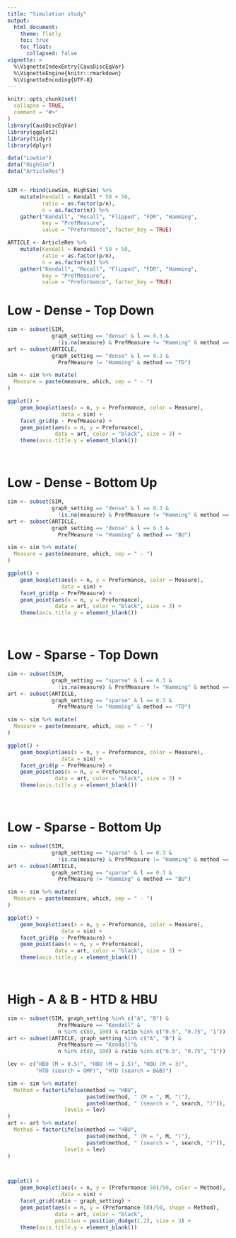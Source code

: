 ```yaml
---
title: "Simulation study"
output: 
  html_document:
    theme: flatly
    toc: true
    toc_float: 
      collapsed: false
vignette: >
  %\VignetteIndexEntry{CausDiscEqVar}
  %\VignetteEngine{knitr::rmarkdown}
  %\VignetteEncoding{UTF-8}
---
```


```r
knitr::opts_chunk$set(
  collapse = TRUE,
  comment = "#>"
)
library(CausDiscEqVar)
library(ggplot2)
library(tidyr)
library(dplyr)
```


```r
data("LowSim")
data("HighSim")
data("ArticleRes")


SIM <- rbind(LowSim, HighSim) %>%
    mutate(Kendall = Kendall * 50 + 50,
           ratio = as.factor(p/n),
           n = as.factor(n)) %>%
    gather("Kendall", "Recall", "Flipped", "FDR", "Hamming",
           key = "PrefMeasure",
           value = "Preformance", factor_key = TRUE)

ARTICLE <- ArticleRes %>%
    mutate(Kendall = Kendall * 50 + 50,
           ratio = as.factor(p/n),
           n = as.factor(n)) %>%
    gather("Kendall", "Recall", "Flipped", "FDR", "Hamming",
           key = "PrefMeasure",
           value = "Preformance", factor_key = TRUE)
```




# Low  -  Dense  -  Top Down
```r
sim <- subset(SIM, 
              graph_setting == "dense" & l == 0.3 & 
                !is.na(measure) & PrefMeasure != "Hamming" & method == "TD")
art <- subset(ARTICLE,
              graph_setting == "dense" & l == 0.3 &
                PrefMeasure != "Hamming" & method == "TD")

sim <- sim %>% mutate(
  Measure = paste(measure, which, sep = " - ")
)

ggplot() + 
    geom_boxplot(aes(x = n, y = Preformance, color = Measure),
                 data = sim) + 
    facet_grid(p ~ PrefMeasure) + 
    geom_point(aes(x = n, y = Preformance), 
               data = art, color = "black", size = 3) +
    theme(axis.title.y = element_blank())
```


&nbsp;

# Low  -  Dense  -  Bottom Up
```r
sim <- subset(SIM, 
              graph_setting == "dense" & l == 0.3 & 
                !is.na(measure) & PrefMeasure != "Hamming" & method == "BU")
art <- subset(ARTICLE,
              graph_setting == "dense" & l == 0.3 &
                PrefMeasure != "Hamming" & method == "BU")

sim <- sim %>% mutate(
  Measure = paste(measure, which, sep = " - ")
)

ggplot() + 
    geom_boxplot(aes(x = n, y = Preformance, color = Measure),
                 data = sim) + 
    facet_grid(p ~ PrefMeasure) + 
    geom_point(aes(x = n, y = Preformance), 
               data = art, color = "black", size = 3) +
    theme(axis.title.y = element_blank())
```



&nbsp;

# Low  -  Sparse  -  Top Down
```r
sim <- subset(SIM, 
              graph_setting == "sparse" & l == 0.3 & 
                !is.na(measure) & PrefMeasure != "Hamming" & method == "TD")
art <- subset(ARTICLE,
              graph_setting == "sparse" & l == 0.3 &
                PrefMeasure != "Hamming" & method == "TD")

sim <- sim %>% mutate(
  Measure = paste(measure, which, sep = " - ")
)

ggplot() + 
    geom_boxplot(aes(x = n, y = Preformance, color = Measure),
                 data = sim) + 
    facet_grid(p ~ PrefMeasure) + 
    geom_point(aes(x = n, y = Preformance), 
               data = art, color = "black", size = 3) +
    theme(axis.title.y = element_blank())
```



&nbsp;

# Low  -  Sparse  -  Bottom Up
```r
sim <- subset(SIM, 
              graph_setting == "sparse" & l == 0.3 & 
                !is.na(measure) & PrefMeasure != "Hamming" & method == "BU")
art <- subset(ARTICLE,
              graph_setting == "sparse" & l == 0.3 &
                PrefMeasure != "Hamming" & method == "BU")

sim <- sim %>% mutate(
  Measure = paste(measure, which, sep = " - ")
)

ggplot() + 
    geom_boxplot(aes(x = n, y = Preformance, color = Measure),
                 data = sim) + 
    facet_grid(p ~ PrefMeasure) + 
    geom_point(aes(x = n, y = Preformance), 
               data = art, color = "black", size = 3) +
    theme(axis.title.y = element_blank())
```



&nbsp;

# High  -  A & B  -  HTD & HBU
```r
sim <- subset(SIM, graph_setting %in% c("A", "B") & 
                PrefMeasure == "Kendall" & 
                n %in% c(80, 100) & ratio %in% c("0.5", "0.75", "1"))
art <- subset(ARTICLE, graph_setting %in% c("A", "B") & 
                PrefMeasure == "Kendall"& 
                n %in% c(80, 100) & ratio %in% c("0.5", "0.75", "1"))

lev <- c("HBU (M = 0.5)", "HBU (M = 1.5)", "HBU (M = 3)", 
         "HTD (search = OMP)", "HTD (search = B&B)")

sim <- sim %>% mutate(
  Method = factor(ifelse(method == "HBU", 
                         paste0(method, " (M = ", M, ")"),
                         paste0(method, " (search = ", search, ")")), 
                  levels = lev)
)
art <- art %>% mutate(
  Method = factor(ifelse(method == "HBU", 
                         paste0(method, " (M = ", M, ")"),
                         paste0(method, " (search = ", search, ")")),
                  levels = lev)
)



ggplot() + 
    geom_boxplot(aes(x = n, y = (Preformance-50)/50, color = Method), 
                 data = sim) + 
    facet_grid(ratio ~ graph_setting) + 
    geom_point(aes(x = n, y = (Preformance-50)/50, shape = Method), 
               data = art, color = "black",
               position = position_dodge(1.2), size = 3) +
    theme(axis.title.y = element_blank())
```


